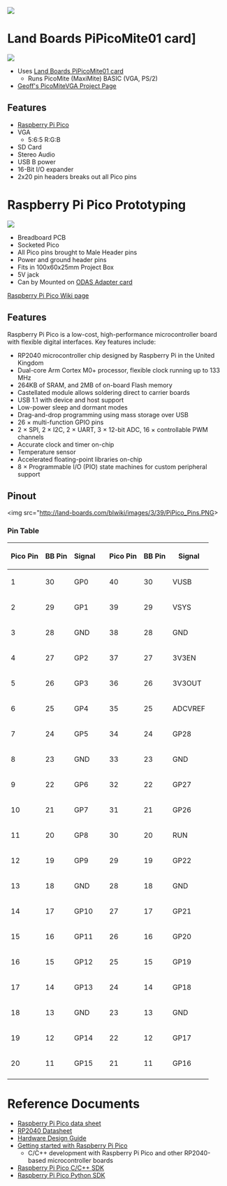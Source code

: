 <a href="https://www.tindie.com/products/26931/"><img src="http://land-boards.com/blwiki/images/5/51/Tindie-mediums.png"></img></a>

= Land Boards PiPicoMite01 card] =

<img src="http://land-boards.com/blwiki/images/b/b4/PiPicoMite01_P18182_720px.jpg"></img>

* Uses [http://land-boards.com/blwiki/index.php?title=PiPicoMite01 Land Boards PiPicoMite01 card]
** Runs PicoMite (MaxiMite) BASIC (VGA, PS/2)
* [https://geoffg.net/picomitevga.html Geoff's PicoMiteVGA Project Page]

== Features ==

* [http://land-boards.com/blwiki/index.php?title=Raspberry_Pi_Pico Raspberry Pi Pico]
* VGA
** 5:6:5 R:G:B
* SD Card
* Stereo Audio
* USB B power
* 16-Bit I/O expander
* 2x20 pin headers breaks out all Pico pins

= Raspberry Pi Pico Prototyping =

<img src="http://land-boards.com/blwiki/images/6/68/Pico_Plastic_Box_P18136_720px.jpg"></img>

* Breadboard PCB
* Socketed Pico
* All Pico pins brought to Male Header pins
* Power and ground header pins
* Fits in 100x60x25mm Project Box
* 5V jack
* Can by Mounted on [http://land-boards.com/blwiki/index.php?title=CARRIER95TO49MM ODAS Adapter card]

[http://land-boards.com/blwiki/index.php?title=Raspberry_Pi_Pico Raspberry Pi Pico Wiki page]

== Features ==

Raspberry Pi Pico is a low-cost, high-performance microcontroller board with flexible digital interfaces. Key features include:

* RP2040 microcontroller chip designed by Raspberry Pi in the United Kingdom
* Dual-core Arm Cortex M0+ processor, flexible clock running up to 133 MHz
* 264KB of SRAM, and 2MB of on-board Flash memory
* Castellated module allows soldering direct to carrier boards
* USB 1.1 with device and host support
* Low-power sleep and dormant modes
* Drag-and-drop programming using mass storage over USB
* 26 × multi-function GPIO pins
* 2 × SPI, 2 × I2C, 2 × UART, 3 × 12-bit ADC, 16 × controllable PWM channels
* Accurate clock and timer on-chip
* Temperature sensor
* Accelerated floating-point libraries on-chip
* 8 × Programmable I/O (PIO) state machines for custom peripheral support

== Pinout ==

<img src="http://land-boards.com/blwiki/images/3/39/PiPico_Pins.PNG></img>

=== Pin Table ===

{| class="wikitable"
! Pico Pin
! BB Pin
! Signal
! 
! Pico Pin
! BB Pin
! Signal
|-
| 1
| 30
| GP0
| 
| 40
| 30
| VUSB
|-
| 2
| 29
| GP1
| 
| 39
| 29
| VSYS
|-
| 3
| 28
| GND
| 
| 38
| 28
| GND
|-
| 4
| 27
| GP2
| 
| 37
| 27
| 3V3EN
|-
| 5
| 26
| GP3
| 
| 36
| 26
| 3V3OUT
|-
| 6
| 25
| GP4
| 
| 35
| 25
| ADCVREF
|-
| 7
| 24
| GP5
| 
| 34
| 24
| GP28
|-
| 8
| 23
| GND
| 
| 33
| 23
| GND
|-
| 9
| 22
| GP6
| 
| 32
| 22
| GP27
|-
| 10
| 21
| GP7
| 
| 31
| 21
| GP26
|-
| 11
| 20
| GP8
| 
| 30
| 20
| RUN
|-
| 12
| 19
| GP9
| 
| 29
| 19
| GP22
|-
| 13
| 18
| GND
| 
| 28
| 18
| GND
|-
| 14
| 17
| GP10
| 
| 27
| 17
| GP21
|-
| 15
| 16
| GP11
| 
| 26
| 16
| GP20
|-
| 16
| 15
| GP12
| 
| 25
| 15
| GP19
|-
| 17
| 14
| GP13
| 
| 24
| 14
| GP18
|-
| 18
| 13
| GND
| 
| 23
| 13
| GND
|-
| 19
| 12
| GP14
| 
| 22
| 12
| GP17
|-
| 20
| 11
| GP15
| 
| 21
| 11
| GP16
|-
|}

= Reference Documents =

* [https://datasheets.raspberrypi.com/pico/pico-datasheet.pdf Raspberry Pi Pico data sheet]
* [https://datasheets.raspberrypi.com/rp2040/rp2040-datasheet.pdf RP2040 Datasheet]
* [https://datasheets.raspberrypi.com/rp2040/hardware-design-with-rp2040.pdf Hardware Design Guide]
* [https://datasheets.raspberrypi.com/pico/getting-started-with-pico.pdf Getting started with Raspberry Pi Pico]
** C/C++ development with Raspberry Pi Pico and other RP2040-based microcontroller boards
* [https://datasheets.raspberrypi.com/pico/raspberry-pi-pico-c-sdk.pdf Raspberry Pi Pico C/C++ SDK]
* [https://datasheets.raspberrypi.com/pico/raspberry-pi-pico-python-sdk.pdf Raspberry Pi Pico Python SDK]
